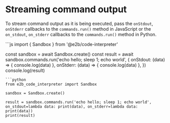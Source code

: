 # Streaming command output

To stream command output as it is being executed, pass the `onStdout`, `onStderr` callbacks to the `commands.run()` method in JavaScript
or the `on_stdout`, `on_stderr` callbacks to the `commands.run()` method in Python.

<CodeGroup>
```js
import { Sandbox } from '@e2b/code-interpreter'

const sandbox = await Sandbox.create()
const result = await sandbox.commands.run('echo hello; sleep 1; echo world', {
  onStdout: (data) => {
    console.log(data)
  },
  onStderr: (data) => {
    console.log(data)
  },
})
console.log(result)
```
```python
from e2b_code_interpreter import Sandbox

sandbox = Sandbox.create()

result = sandbox.commands.run('echo hello; sleep 1; echo world', on_stdout=lambda data: print(data), on_stderr=lambda data: print(data))
print(result)
```
</CodeGroup>
